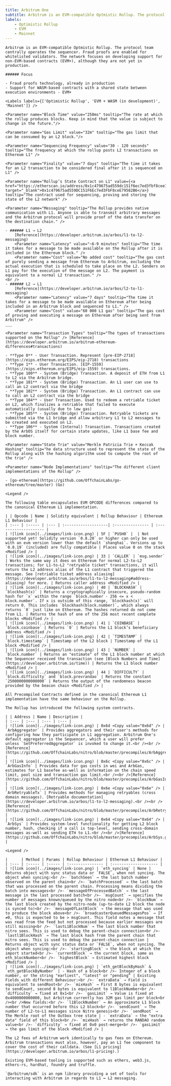 ```yaml
---
title: Arbitrum One
subtitle: Arbitrum is an EVM-compatible Optmistic Rollup. The protocol team centrally operates the sequencer. Fraud proofs are enabled for whitelisted validators. The network focuses on developing support for non-EVM-based contracts (EVM+), although they are not yet in production.
labels:
    - Optimistic Rollup
    - EVM
    - Mainnet
---
```


<Section title="Overview">

    Arbitrum is an EVM-compatible Optmistic Rollup. The protocol team centrally operates the sequencer. Fraud proofs are enabled for whitelisted validators. The network focuses on developing support for non-EVM-based contracts (EVM+), although they are not yet in production.

    ###### Focus

    - Fraud proofs technology, already in production
    - Support for WASM-based contracts with a shared state between execution environments - EVM+

    <Labels labels={['Optimistic Rollup', 'EVM + WASM (in development)', 'Mainnet']} />

</Section>

<Section title="General">

    <Parameter name="Block Time" value="250ms" tooltip="The rate at which the rollup produces blocks. Keep in mind that the value is subject to change in the future."/>

    <Parameter name="Gas Limit" value="32m" tooltip="The gas limit that can be consumed by an L2 block."/>

    <Parameter name="Sequencing Frequency" value="30 - 120 seconds" tooltip="The frequency at which the rollup posts L2 transactions on Ethereum L1" />

    <Parameter name="Finality" value="7 days" tooltip="The time it takes for an L2 transaction to be considered final after it is sequenced on L1" />

    <Parameter name="Rollup’s State Contract on L1" value={<a href="https://etherscan.io/address/0x1c479675ad559dc151f6ec7ed3fbf8cee79582b6" target="_blank">0x1c479675ad559DC151F6Ec7ed3FbF8ceE79582B6</a>} tooltip="The contract used for sequencing, proving and storing the state of the L2 network" />

    <Parameter name="Messaging" tooltip="The Rollup provides native communication with L1. Anyone is able to transmit arbitrary messages and the Arbitrum protocol will provide proof of the data transfer on the destination chain." />

    - ###### L1 → L2
        [Reference](https://developer.arbitrum.io/arbos/l1-to-l2-messaging)
        <Parameter name="Latency" value="~6-9 minutes" tooltip="The time it takes for a message to be made available on the Rollup after it is included in the Ethereum block." />
        <Parameter name="Cost" value="No added cost" tooltip="The gas cost of purely sending a message from Ethereum to Arbitrum, excluding the actual execution that is scheduled to take place on the L2. Senders on L1 pay for the execution of the message on L2. The payment is equivalent to a normal L2 transaction." />
    <br />
    - ###### L2 → L1
        [Reference](https://developer.arbitrum.io/arbos/l2-to-l1-messaging)
        <Parameter name="Latency" value="7 days" tooltip="The time it takes for a message to be made available on Ethereum after being included in an Arbitrum block and sequenced to L1." />
        <Parameter name="Cost" value="60 000 L1 gas" tooltip="The gas cost of proving and executing a message on Ethereum after being sent from Arbitrum" />
    ___

    <Parameter name="Transaction Types" tooltip="The types of transactions supported on the Rollup" /> [Reference](https://developer.arbitrum.io/arbitrum-ethereum-differences#transactions)

    - **Type 0** - User Transaction. Represent [pre-EIP-2718](https://eips.ethereum.org/EIPS/eip-2718) transactions
    - **Type 1** - User Transaction. [EIP-1559](https://eips.ethereum.org/EIPS/eip-1559) transactions.
    - **Type 100** - System (Bridge) Transaction. A deposit of ETH from L1 to L2 via the Arbitrum bridge.
    - **Type 101** - System (Bridge) Transaction. An L1 user can use to call an L2 contract via the bridge
    - **Type 102** - System (Bridge) Transaction. An L1 contract can use to call an L2 contract via the bridge
    - **Type 104** - User Transaction. Used to redeem a retriable ticket on L2, which finalizes a retriable that failed to execute automatically (usually due to low gas)
    - **Type 105** - System (Bridge) Transaction. Retryable tickets are submitted via the L1 bridge and allow arbitrary L1 to L2 messages to be created and executed on L2.
    - **Type 106** - System (Internal) Transaction. Transactions created by the ArbOS itself for certain state updates, like L1 base fee and block number.

    <Parameter name="State Trie" value="Merkle Patricia Trie + Keccak Hashing" tooltip="he data structure used to represent the state of the Rollup along with the hashing algorithm used to compute the root of the trie" />

    <Parameter name="Node Implementations" tooltip="The different client implementations of the Rollup" />

    - [go-ethereum](https://github.com/OffchainLabs/go-ethereum/tree/master) (Go)

</Section>

<Section title="OPCODEs">

    <Legend />

    The following table encapsulates EVM OPCODE differences compared to the canonical Ethereum L1 implementation.

    | | Opcode | Name | Solidity equivalent | Rollup Behaviour | Ethereum L1 Behaviour |
    | :--- | :----- | :--- | :-------------------| :--------------- | :-------------------- |
    | ![link icon](../images/link-icon.png) | 5F | `PUSH0` |  | Not supported yet! Solidity version `0.8.20` or higher can only be used with an evm version lower than the default `shanghai`. Versions up to `0.8.19` (included) are fully compatible | Places value 0 on the stack <Modified /> |
    | ![link icon](../images/link-icon.png) | 33 | `CALLER` | `msg.sender` | Works the same way it does on Ethereum for normal L2-to-L2 transactions; for L1-to-L2 "retryable ticket" transactions, it will return the L2 address alias of the L1 contract that triggered the message. See [retriable ticket address aliasing](https://developer.arbitrum.io/arbos/l1-to-l2-messaging#address-aliasing) for more. | Returns caller address <Modified /> |
    | ![link icon](../images/link-icon.png) | 40 | `BLOCKHASH` | `blockhash(x)` | Returns a cryptographically insecure, pseudo-random hash for `x` within the range `block.number - 256 <= x < block.number`. If x is outside of this range, `blockhash(x)` will return 0. This includes `blockhash(block.number)`, which always returns `0` just like on Ethereum. The hashes returned do not come from L1. | Returns the hash of one of the 256 most recent complete blocks <Modified /> |
    | ![link icon](../images/link-icon.png) | 41 | `COINBASE` | `block.coinbase` | Returns `0` | Returns the L1 block’s beneficiary address <Modified /> |
    | ![link icon](../images/link-icon.png) | 42 | `TIMESTAMP` | `block.timestamp` | Timestamp of the L2 block | Timestamp of the L1 block <Modified /> |
    | ![link icon](../images/link-icon.png) | 43 | `NUMBER` | `block.number` | Returns an "estimate" of the L1 block number at which the Sequencer received the transaction (see [Block Numbers and Time](https://developer.arbitrum.io/time)) | Returns the L1 block number <Modified /> |
    | ![link icon](../images/link-icon.png) | 44 | `DIFFICULTY` | `block.difficulty` and `block.prevrandao` | Returns the constant `2500000000000000` | Returns the output of the randomness beacon provided by the beacon chain <Modified /> |

</Section>

<Section title="Precompiled Contracts">

    All Precompiled Contracts defined in the canonical Ethereum L1 implementation have the same behaviour on the Rollup.

</Section>

<Section title="System Contracts">

    The Rollup has introduced the following system contracts.

    | | Address | Name | Description |
    | :--- | :--- | :--- | :--- |
    | ![link icon](../images/link-icon.png) | 0x6d <Copy value="0x6d" /> | `ArbAggregator` | Provides aggregators and their user's methods for configuring how they participate in L1 aggregation. Arbitrum One's default aggregator is the Sequencer, which a user will prefer unless `SetPreferredAggregator` is invoked to change it.<br /><br />[Reference](https://github.com/OffchainLabs/nitro/blob/master/precompiles/ArbAggregator.go) |
    | ![link icon](../images/link-icon.png) | 0x6c <Copy value="0x6c" /> | `ArbGasInfo` | Provides data for gas costs in wei and ArbGas, estimates for L1 basefee as-well as information on the chain speed limit, pool size and transaction gas limit.<br /><br />[Reference](https://github.com/OffchainLabs/nitro/blob/master/precompiles/ArbGasInfo.go) |
    | ![link icon](../images/link-icon.png) | 0x6e <Copy value="0x6e" /> | `ArbRetryableTx` | Provides methods for managing retryables (cross domain messages). [Retryable documentation](https://developer.arbitrum.io/arbos/l1-to-l2-messaging).<br /><br />[Reference](https://github.com/OffchainLabs/nitro/blob/master/precompiles/ArbRetryableTx.go) |
    | ![link icon](../images/link-icon.png) | 0x64 <Copy value="0x64" /> | `ArbSys` | Provides system-level functionality for getting L2 block number, hash, checking if a call is top-level, sending cross-domain messages as-well as sending ETH to L1.<br /><br />[Reference](https://github.com/OffchainLabs/nitro/blob/master/precompiles/ArbSys.go) |

</Section>

<Section title="RPC-API">

    <Legend />

    |      | Method | Params | Rollup Behaviour | Ethereum L1 Behaviour |
    | :--- | :----- | :----- | :--------------- | :-------------------- |
    | ![link icon](../images/link-icon.png) | `eth_syncing` | None | Returns object with sync status data or `FALSE`, when not syncing. The object when syncing:<br />- `batchSeen` → the last batch number observed on the parent chain<br />- `batchProcessed` → the last batch that was processed on the parent chain. Processing means dividing the batch into messages<br />- `messageOfProcessedBatch` → the last message in the last processed batch<br />- `msgCount` → specifies the number of messages known/queued by the nitro node<br />- `blockNum` → the last block created by the nitro-node (up-to-date L2 block the node is synced to)<br />- `messageOfLastBlock` → the message that was used to produce the block above<br />- `broadcasterQueuedMessagesPos` → If ≠0, this is expected to be > msgCount. This field notes a message that was read from the feed but not processed because earlier messages are still missing<br />- `lastL1BlockNum` → The last block number that nitro sees. This is used to debug the parent-chain connection<br />- `lastl1BlockHash` → The last block hash from the parent chain that nitro sees. This is used to debug the parent-chain connection | Returns object with sync status data or `FALSE`, when not syncing. The object when syncing:<br />- `startingBlock` → the block at which the import started<br />- `currentBlock` → the current block, same as eth_blockNumber<br />- `highestBlock` → Estimated highest block <Modified /> |
    | ![link icon](../images/link-icon.png) | `eth_getBlockByHash` & `eth_getBlockByNumber` | - Hash of a block<br />- Integer of a block number, or the string "earliest", "latest" or "pending” | Existing Fields with different Behaviour:<br />- `extraData` → Field is equivalent to sendRoot<br />- `mixHash` → First 8 bytes is equivalent to sendCount, second 8 bytes is equivalent to l1BlockNumber<br />- `difficulty` → fixed at 0x1<br />- `gasLimit` → Value is fixed at 0x4000000000000, but Arbitrum currently has 32M gas limit per block<br /><br />New fields:<br />- `l1BlockNumber` → An approximate L1 block number that occurred before this L2 block<br />- `sendCount` → The number of L2-to-L1 messages since Nitro genesis<br />- `sendRoot` → The Merkle root of the Outbox tree state | - `extraData` → the "extra data" field of this block<br />- `mixHash` → returns the RANDAO random value<br />- `difficulty` → fixed at 0x0 post-merge<br />- `gasLimit` → the gas limit of the block <Modified /> |

</Section>

<Section title="Transaction Fees">

    The L2 fees of Arbitrum work identically to gas fees on Ethereum. Arbitrum transactions must also, however, pay an L1 fee component to cover the cost of their calldata. (See [L1 pricing](https://developer.arbitrum.io/arbos/l1-pricing).)

</Section>

<Section title="Tools">

    Existing EVM-based tooling is supported such as ethers, web3.js, ethers-rs, hardhat, foundry and truffle.

    `@arbitrum/sdk` is an npm library providing a set of tools for interacting with Arbitrum in regards to L1 ↔ L2 messaging.

</Section>
